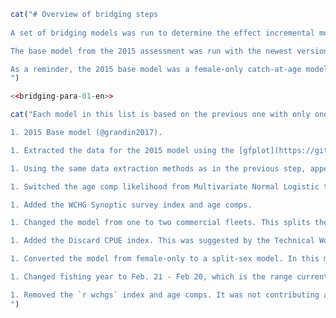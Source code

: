 ```r
cat("# Overview of bridging steps
    
A set of bridging models was run to determine the effect incremental model modifications had on the 2015 base model (@grandin2017).

The base model from the 2015 assessment was run with the newest version of the iSCAM code and the original data files. The parameter estimates, reference points, estimated trajectories, index fits, and age comp fits were determined to be identical.

As a reminder, the 2015 base model was a female-only catch-at-age model with 4 indices of abundance which included the three Synoptic surveys and the Hecate Strait Multispecies assemblage survey.
")
```
```r
<<bridging-para-01-en>>
```

```r
cat("Each model in this list is based on the previous one with only one change made so incremental changes can be tracked.

1. 2015 Base model (@grandin2017).

1. Extracted the data for the 2015 model using the [gfplot](https://github.com/pbs-assess/gfplot) package, which has been used in several assessments and in the [gfsynopsis](https://github.com/pbs-assess/gfsynopsis) report.

1. Using the same data extraction methods as in the previous step, appended data up to and including 2021.

1. Switched the age comp likelihood from Multivariate Normal Logistic to the saturating parameterization of the Dirichlet-Multinomial (@thorson2017).

1. Added the WCHG Synoptic survey index and age comps.

1. Changed the model from one to two commercial fleets. This splits the commercial trawl catch into catch from Freezer Trawlers and Shoreside fleets.

1. Added the Discard CPUE index. This was suggested by the Technical Working Group (TWG) and is an index for vessels that were not fishing for `r sp` and therefore were discarding all that they caught incidentally. The selectivity could not be estimated for this index since there are no age composition data for it, so its selectivity was fixed to values representative of other estimated selectivities from other gears (Table \@ref(tab:bridge-sel-param-table)).

1. Converted the model from female-only to a split-sex model. In this model, the two natural mortality parameters for male and female were fixed. In the previous models, the female natural mortality was estimated. This was done due to poor diagnostics when the parameters were estimated, and to follow what was done in recent Gulf of Alaska assessments (@spies2019).

1. Changed fishing year to Feb. 21 - Feb 20, which is the range currently used by fisheries management for the fishing year.

1. Removed the `r wchgs` index and age comps. It was not contributing anything to the assessment and the estimated selectivities were not viable due to too few samples. Its removal was suggested by the Technical Working Group (TWG).
")
```
